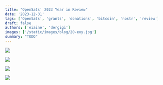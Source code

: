 ```yaml
---
title: "OpenSats' 2023 Year in Review"
date: '2023-12-31'
tags: ['OpenSats', 'grants', 'donations', 'bitcoin', 'nostr', 'review']
draft: false
authors: ['eiaine', 'dergigi']
images: ['/static/images/blog/20-eoy.jpg']
summary: "TODO"
---
```



![](/static/images/blog/2023-eoy/donations.png)

![](/static/images/blog/2023-eoy/allocation.png)

![](/static/images/blog/2023-eoy/lts-grantees.png)

![](/static/images/blog/2023-eoy/grantees.png)